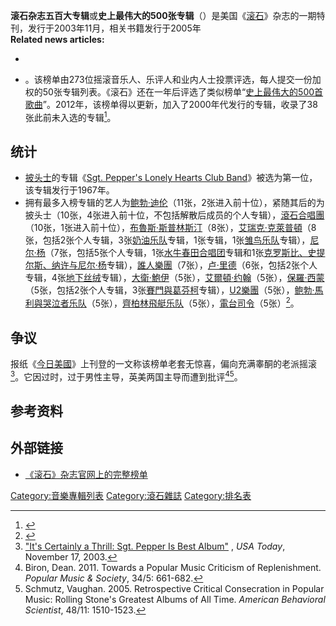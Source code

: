 {{noteTA
|G1=Show
|G2=Music
|1=zh-cn:埃尔维斯·普雷斯利; zh-tw:艾維斯·普利斯萊; zh-hk:埃爾維斯·皮禮士利;
|2=zh-cn:披头士乐队; zh-tw:披頭四樂團; zh-hk:披頭四樂隊;
|3=zh-cn:鲍勃·迪伦; zh-hk:卜·戴倫; zh-tw:巴布·狄倫;;
}}

'''滚石杂志五百大专辑'''或'''史上最伟大的500张专辑'''（{{lang-en|The 500 Greatest Albums of All Time}}）是美国《[[滚石_(杂志)|滚石]]》杂志的一期特刊，发行于2003年11月，相关书籍发行于2005年<ref name="RS500">{{cite book
| editor-last=Levy
| editor-first=Joe
| editor2-last=Van Zandt
| editor2-first=Steven
| editor2-link=Steven Van Zandt
|title=Rolling Stone 500 Greatest Albums of All Time
|origyear=2005
|edition=3rd
|year=2006
|publisher=Turnaround
|location=London
|isbn=1-932958-61-4
|oclc=70672814
|ref=RS500
}}
<br />'''Related news articles:'''
*{{cite news
|date=December 11, 2003
|title=The 500 Greatest Albums of All Time
| newspaper=[[Rolling_Stone|Rolling Stone]]
| issue = 937
| pages=83–178
|publisher=Straight Arrow
|issn=0035-791X
|oclc=1787396
}}
*{{cite web
|url=http://www.rollingstone.com/music/lists/6862/35223
|title=500 Greatest Albums of All Time
|accessdate=2010-07-01
|publisher=Rolling Stone
|work=rollingstone.com
|archive-date=2013-08-14
|archive-url=https://www.webcitation.org/6IrBH9FZJ?url=http://www.rollingstone.com/music/lists/500-greatest-albums-of-all-time-20120531
|dead-url=no
}}</ref>。该榜单由273位摇滚音乐人、乐评人和业内人士投票评选，每人提交一份加权的50张专辑列表。《滚石》还在一年后评选了类似榜单“[[史上最伟大的500首歌曲|史上最伟大的500首歌曲]]”。2012年，该榜单得以更新，加入了2000年代发行的专辑，收录了38张此前未入选的专辑<ref name="MSNBC">{{cite web|last=Collett-White|first=Mike|date=April 27, 2012|url=http://entertainment.msnbc.msn.com/_news/2012/04/27/11430886-kanye-west-gets-3-albums-on-rolling-stones-revised-500-greatest-list?lite|title=Kanye West gets 3 albums on Rolling Stone's revised 500 greatest list|work=[[msnbc.com|msnbc.com]]|publisher=[[MSN|MSN]]|accessdate=2012-05-10|deadurl=yes|archiveurl=https://web.archive.org/web/20120501044349/http://entertainment.msnbc.msn.com/_news/2012/04/27/11430886-kanye-west-gets-3-albums-on-rolling-stones-revised-500-greatest-list?lite|archivedate=2012年5月1日}}</ref>。

== 统计 ==
* [[披头士|披头士]]的专辑《[[Sgt._Pepper's_Lonely_Hearts_Club_Band|Sgt. Pepper's Lonely Hearts Club Band]]》被选为第一位，该专辑发行于1967年。
* 拥有最多入榜专辑的艺人为[[鲍勃·迪伦|鲍勃·迪伦]]（11张，2张进入前十位），紧随其后的为披头士（10张，4张进入前十位，不包括解散后成员的个人专辑），[[滾石合唱團|滾石合唱團]]（10张，1张进入前十位），[[布魯斯·斯普林斯汀|布魯斯·斯普林斯汀]]（8张），[[艾瑞克·克萊普頓|艾瑞克·克萊普頓]]（8张，包括2张个人专辑，3张[[奶油乐队|奶油乐队]]专辑，1张{{link-en|德瑞克與骨牌合唱團|Derek and the Dominoes}}专辑，1张[[雏鸟乐队|雏鸟乐队]]专辑），[[尼尔·杨|尼尔·杨]]（7张，包括5张个人专辑，1张[[水牛春田合唱团|水牛春田合唱团]]专辑和1张[[克罗斯比、史提尔斯、纳许与尼尔·杨|克罗斯比、史提尔斯、纳许与尼尔·杨]]专辑），[[誰人樂團|誰人樂團]]（7张），[[卢·里德|卢·里德]]（6张，包括2张个人专辑，4张[[地下丝绒|地下丝绒]]专辑），[[大衛·鮑伊|大衛·鮑伊]]（5张），[[艾爾頓·约翰|艾爾頓·约翰]]（5张），[[保羅·西蒙|保羅·西蒙]]（5张，包括2张个人专辑，3张[[賽門與葛芬柯|賽門與葛芬柯]]专辑），[[U2樂團|U2樂團]]（5张），[[鲍勃·馬利與哭泣者乐队|鲍勃·馬利與哭泣者乐队]]（5张），[[齊柏林飛艇乐队|齊柏林飛艇乐队]]（5张），[[電台司令|電台司令]]（5张）<ref name="lastfm1">{{cite web |url=http://www.lastfm.fr/user/RadioKaKa/journal/2012/05/02/5g5i4g_rolling_stone's_500_greatest_albums_of_all_time_(2012_edition) |title=Journal de RadioKaKa – Rolling Stone's 500 Greatest Albums of all time (2012 Edition) – Last.fm |publisher=Lastfm.fr |date= |accessdate=2012-07-05 |archive-url=https://web.archive.org/web/20130710003140/http://www.lastfm.fr/user/RadioKaKa/journal/2012/05/02/5g5i4g_rolling_stone%27s_500_greatest_albums_of_all_time_%282012_edition%29 |archive-date=2013-07-10 |dead-url=yes }}</ref>。

== 争议 ==
报纸《[[今日美國|今日美國]]》上刊登的一文称该榜单老套无惊喜，偏向充满睾酮的老派摇滚<ref name="cite-2">[http://www.usatoday.com/life/music/news/2003-11-16-rolling-stone-list_x.htm "It's Certainly a Thrill: Sgt. Pepper Is Best Album"] {{Wayback|url=http://www.usatoday.com/life/music/news/2003-11-16-rolling-stone-list_x.htm |date=20120701173530 }}, ''USA Today'', November 17, 2003.</ref>。它因过时，过于男性主导，英美两国主导而遭到批评<ref>Biron, Dean. 2011. Towards a Popular Music Criticism of Replenishment. ''Popular Music & Society'', 34/5: 661-682.</ref><ref>Schmutz, Vaughan. 2005. Retrospective Critical Consecration in Popular Music: Rolling Stone's Greatest Albums of All Time. ''American Behavioral Scientist'', 48/11: 1510-1523.</ref>。

== 参考资料 ==
{{Reflist|2}}

== 外部链接 ==
*[http://www.rollingstone.com/music/lists/500-greatest-albums-of-all-time-20120531 《滚石》杂志官网上的完整榜单] {{Wayback|url=http://www.rollingstone.com/music/lists/500-greatest-albums-of-all-time-20120531 |date=20080710133428 }}

[[Category:音樂專輯列表|Category:音樂專輯列表]]
[[Category:滾石雜誌|Category:滾石雜誌]]
[[Category:排名表|Category:排名表]]